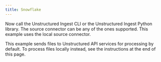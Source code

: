 ```yaml
---
title: Snowflake
---
```



<NewDocument />


<SharedSnowflake />

Now call the Unstructured Ingest CLI or the Unstructured Ingest Python library. The source connector can be any of the ones supported. This example uses the local source connector.

This example sends files to Unstructured API services for processing by default. To process files locally instead, see the instructions at the end of this page.


<CodeGroup>
  <SnowflakeAPISh />
  <SnowflakeAPIPyV2 />
</CodeGroup>


<SharedPartitionByAPIOSS/>
